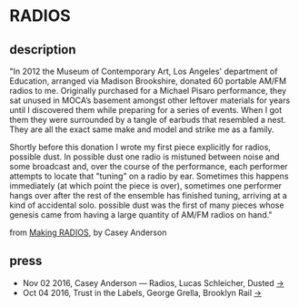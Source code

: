 <Cover
  src="https://caseyanderson.com//assets/radios_cover_v2.jpg"
  alt=""
  caption=""
/>

# RADIOS

<Bandcamp album="210892502" />

## description

"In 2012 the Museum of Contemporary Art, Los Angeles' department of Education, arranged via Madison Brookshire, donated 60 portable AM/FM radios to me. Originally purchased for a Michael Pisaro performance, they sat unused in MOCA’s basement amongst other leftover materials for years until I discovered them while preparing for a series of events. When I got them they were surrounded by a tangle of earbuds that resembled a nest. They are all the exact same make and model and strike me as a family.

Shortly before this donation I wrote my first piece explicitly for radios, possible dust. In possible dust one radio is mistuned between noise and some broadcast and, over the course of the performance, each performer attempts to locate that "tuning" on a radio by ear. Sometimes this happens immediately (at which point the piece is over), sometimes one performer hangs over after the rest of the ensemble has finished tuning, arriving at a kind of accidental solo. possible dust was the first of many pieces whose genesis came from having a large quantity of AM/FM radios on hand."

from [Making RADIOS](https://awavepress.com/2016/08/31/RADIOS.html), by Casey Anderson

## press

* Nov 02 2016, Casey Anderson — Radios, Lucas Schleicher, Dusted [→](https://dustedmagazine.tumblr.com/post/152650221005/casey-anderson-radios-a-wave-press)
* Oct 04 2016, Trust in the Labels, George Grella, Brooklyn Rail [→](https://brooklynrail.org/2016/10/music/trust-in-the-labels/)
